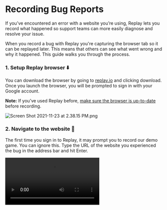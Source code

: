 
# Recording Bug Reports

If you’ve encountered an error with a website you’re using, Replay lets you record what happened so support teams can more easily diagnose and resolve your issue.

When you record a bug with Replay you're capturing the browser tab so it can be replayed later. This means that others can see what went wrong and why it happened. This guide walks you through the process.

### 1. Setup Replay browser ⬇️

You can download the browser by going to [replay.io](http://replay.io) and clicking download. Once you launch the browser, you will be prompted to sign in with your Google account.

**Note:** If you’ve used Replay before, [make sure the browser is up-to-date](/test-suites/test-runners/playwright/troubleshooting-guide) before recording.

![Screen Shot 2021-11-23 at 2.38.15 PM.png](/media/learn-more/workflows/recording-bug-reports/Screen_Shot_2021-11-23_at_2.38.15_PM.png)

### 2. Navigate to the website 📍

The first time you sign in to Replay, it may prompt you to record our demo game. You can ignore this. Type the URL of the website you experienced the bug in the address bar and hit Enter.

<Video src="/media/learn-more/workflows/recording-bug-reports/navigatetowebsite.mp4" />

### 3. Click record 📹

Click the blue record button to the right of the address bar. The page will refresh and the recording will begin!

<Video src="/media/learn-more/workflows/recording-bug-reports/pressrecord.mp4" />

### 4. Recreate the bug 🐛

Retrace the steps that triggered the bug. For example, if you clicked a link and it was broken, you’ll want to click the link again with the recording running. Once you’re done, click the red stop button.

<Callout type="info" emoji="💡">
We recommend keeping the recording as short as possible. Try to only record the steps needed to recreate the issue that occurred.

</Callout>

<Video src="/media/learn-more/workflows/recording-bug-reports/recreatebug.mp4" />

### 5. Save the replay ⬆️

After you stop recording, you can add a title describing the bug you found and save the replay. 

We recommend leaving the replay private and sharing it in step 7.

<Video src="/media/learn-more/workflows/recording-bug-reports/savereplay.mp4" />

### 6. Add comments 💬

Once you save the replay, adding [Comments](/referrence-guide/debugging/commenting) is a great way to leave notes for yourself or other members of your team. You can add comments to the video, print statements, console logs, network requests, or a source.

<Callout type="info" emoji="💡">
When adding a replay to a bug report, comments can be a “trail of breadcrumbs” allowing your team member to jump to a point in time where the issue occurred and start debugging right away.

</Callout>

<Video src="/media/learn-more/workflows/recording-bug-reports/addcomment.mp4" />

### 7. Share the replay 👋

After you've saved the replay, you will be redirected to the replay itself. You can then share with whoever will be viewing the bug.

Click the blue share button in the top right and add their email address. You can add anyone and they will get an email invitation from us to view the replay.

<Callout type="info" emoji="💡">
If you’re adding a replay to a GitHub issue or support ticket and don’t have an email address, you can also make the replay public, then share by copying the link.

</Callout>

<Video src="/media/learn-more/workflows/recording-bug-reports/share.mp4" />

## Need help?

If you run into any issues, contact us at support@replay.io or in the [Replay Discord](https://replay.io/discord).
